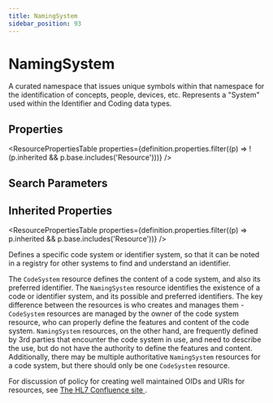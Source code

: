 ```yaml
---
title: NamingSystem
sidebar_position: 93
---
```



# NamingSystem

A curated namespace that issues unique symbols within that namespace for the identification of concepts, people, devices, etc. Represents a "System" used within the <Link to="/docs/api/fhir/datatypes/identifier">Identifier</Link> and <Link to="/docs/api/fhir/datatypes/coding">Coding</Link> data types.

<Tabs queryString="section">
  <TabItem value="schema" label="Schema" default>

## Properties

<ResourcePropertiesTable
  properties={definition.properties.filter((p) => !(p.inherited && p.base.includes('Resource')))}
/>

## Search Parameters

<SearchParamsTable searchParams={definition.searchParameters} />

## Inherited Properties

<ResourcePropertiesTable properties={definition.properties.filter((p) => p.inherited && p.base.includes('Resource'))} />

  </TabItem>
<TabItem value="usage" label="Usage">
<div> <a name="scope"></a>  <p> Defines a specific code system or identifier system, so that it can be noted in a registry for other systems to find and understand an identifier. </p> </div>
</TabItem>
<TabItem value="relationships" label="Relationships">
<div>  <p> The <code>CodeSystem</code> resource defines the content of a code system, and also its preferred identifier. The <code>NamingSystem</code> resource identifies the existence of a code or identifier system, and its possible and preferred identifiers.  The key difference between the resources is who creates and manages them - <code>CodeSystem</code> resources are managed by the owner of the code system resource, who can properly define the features and content of the code system. <code>NamingSystem</code> resources, on the other hand, are frequently defined by 3rd parties that encounter the code system in use, and need to describe the use, but do not have the authority to define the features and content.  Additionally, there may be multiple authoritative <code>NamingSystem</code> resources for a code system, but there should only be one <code>CodeSystem</code> resource. </p> </div>
</TabItem>
<TabItem value="backgroundAndContext" label="Background and Context">
<div> <a name="bnc"></a>  <p> For discussion of policy for creating well maintained OIDs and URIs for resources, see <a href="https://confluence.hl7.org/display/FHIR/Migrating+OIDs+to+FHIR">The HL7 Confluence site </a>. </p>  </div>
</TabItem>

</Tabs>

